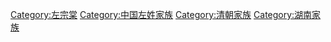 [[Category:左宗棠|Category:左宗棠]]
[[Category:中国左姓家族|Category:中国左姓家族]]
[[Category:清朝家族|Category:清朝家族]]
[[Category:湖南家族|Category:湖南家族]]